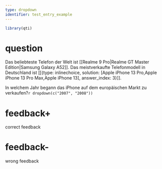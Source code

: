 ```yaml
---
type: dropdown
identifier: test_entry_example
---
```


```r
library(qti)
```

# question
Das beliebteste Telefon der Welt ist [[Realme 9 Pro|Realme GT Master Edition|Samsung Galaxy A52]]. Das meistverkaufte Telefonmodell in Deutschland ist [[{type: inlinechoice, solution: [Apple iPhone 13 Pro,Apple iPhone 13 Pro Max,Apple iPhone 13], answer_index: 3}]].


In welchem Jahr begann das iPhone auf dem europäischen Markt zu verkaufen?`r dropdown(c("2007", "2008"))`

# feedback+
correct feedback

# feedback-
wrong feedback
